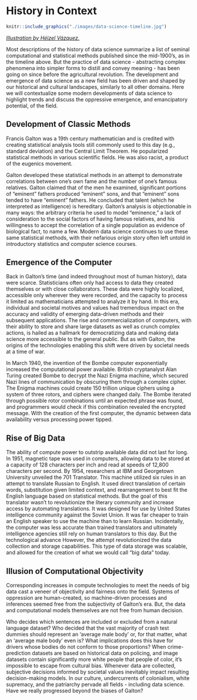 # History in Context

```r
knitr::include_graphics("./images/data-science-timeline.jpg")
```

[*Illustration by Héizel Vázquez.*](https://towardsdatascience.com/the-roots-of-data-science-77c71115229)

Most descriptions of the history of data science summarize a list of seminal computational and statistical methods published since the mid-1900's, as in the timeline above. But the practice of data science - abstracting complex phenomena into simpler forms to distill and convey meaning - has been going on since before the agricultural revolution. The development and emergence of data science as a new field has been driven and shaped by our historical and cultural landscapes, similarly to all other domains. Here we will contextualize some modern developments of data science to highlight trends and discuss the oppressive emergence, and emancipatory potential, of the field.

## Development of Classic Methods

Francis Galton was a 19th century mathematician and is credited with creating statistical analysis tools still commonly used to this day (e.g., standard deviation) and the Central Limit Theorem. He popularized statistical methods in various scientific fields. He was also racist, a product of the eugenics movement.

Galton developed these statistical methods in an attempt to demonstrate correlations between one’s own fame and the number of one’s famous relatives. Galton claimed that of the men he examined, significant portions of “eminent” fathers produced “eminent” sons, and that “eminent” sons tended to have “eminent” fathers. He concluded that talent (which he interpreted as intelligence) is hereditary. Galton’s analysis is objectionable in many ways: the arbitrary criteria he used to model “eminence,” a lack of consideration to the social factors of having famous relatives, and his willingness to accept the correlation of a single population as evidence of biological fact, to name a few. Modern data science continues to use these same statistical methods, with their nefarious origin story often left untold in introductory statistics and computer science courses.

## Emergence of the Computer

Back in Galton's time (and indeed throughout most of human history), data were scarce. Statisticians often only had access to data they created themselves or with close collaborators. These data were highly localized, accessible only wherever they were recorded, and the capacity to process it limited as mathematicians attempted to analyze it by hand. In this era, individual and societal motives and values had tremendous impact on the accuracy and validity of emerging data-driven methods and their subsequent applications. The rise and commercialization of computers, with their ability to store and share large datasets as well as crunch complex actions, is hailed as a hallmark for democratizing data and making data science more accessible to the general public. But as with Galton, the origins of the technologies enabling this shift were driven by societal needs at a time of war.

In March 1940, the invention of the Bombe computer exponentially increased the computational power available. British cryptanalyst Alan Turing created Bombe to decrypt the Nazi Enigma machine, which secured Nazi lines of communication by obscuring them through a complex cipher. The Enigma machines could create 150 trillion unique ciphers using a system of three rotors, and ciphers were changed daily. The Bombe iterated through possible rotor combinations until an expected phrase was found, and programmers would check if this combination revealed the encrypted message. With the creation of the first computer, the dynamic between data availability versus processing power tipped. 

## Rise of Big Data

The ability of compute power to outstrip available data did not last for long. In 1951, magnetic tape was used in computers, allowing data to be stored at a capacity of 128 characters per inch and read at speeds of 12,800 characters per second. By 1954, researchers at IBM and Georgetown University unveiled the 701 Translator. This machine utilized six rules in an attempt to translate Russian to English. It used direct translation of certain words, substitution given limited context, and rearrangement to best fit the English language based on statistical methods. But the goal of this translator wasn't to revolutionize the literary community and increase access by automating translations. It was designed for use by United States intelligence community against the Soviet Union. It was far cheaper to train an English speaker to use the machine than to learn Russian. Incidentally, the computer was less accurate than trained translators and ultimately intelligence agencies still rely on human translators to this day. But the technological advance However, the attempt revolutionized the data collection and storage capabilities. This type of data storage was scalable, and allowed for the creation of what we would call “big data” today. 

## Illusion of Computational Objectivity

Corresponding increases in compute technologies to meet the needs of big data cast a veneer of objectivity and fairness onto the field. Systems of oppression are human-created, so machine-driven processes and inferences seemed free from the subjectivity of Galton's era. But, the data and computational models themselves are not free from human decision. 

Who decides which sentences are included or excluded from a natural language dataset? Who decided that the vast majority of crash test dummies should represent an ‘average male body’ or, for that matter, what an ‘average male body' even is? What implications does this have for drivers whose bodies do not conform to those proportions? When crime-prediction datasets are based on historical data on policing, and image datasets contain significantly more white people that people of color, it's impossible to escape from cultural bias. Whenever data are collected, subjective decisions informed by societal values inevitably impact resulting decision-making models. In our culture, undercurrents of colonialism, white supremacy, and the patriarchy pervade all fields - including data science. Have we really progressed beyond the biases of Galton?